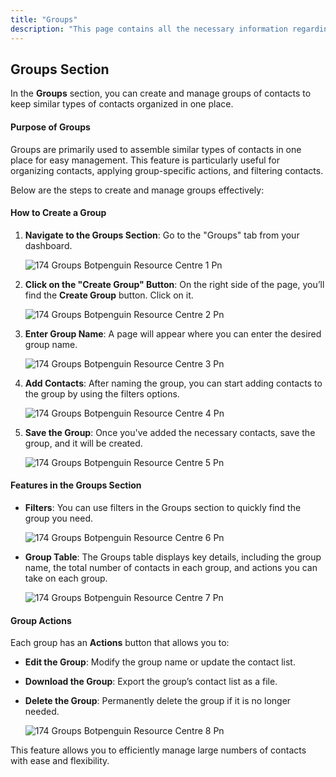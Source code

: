 ```yaml
---
title: "Groups"
description: "This page contains all the necessary information regarding the group section in inbox panel."
---
```


## **Groups Section**

In the **Groups** section, you can create and manage groups of contacts to keep similar types of contacts organized in one place.

#### **Purpose of Groups**

Groups are primarily used to assemble similar types of contacts in one place for easy management. This feature is particularly useful for organizing contacts, applying group-specific actions, and filtering contacts.

Below are the steps to create and manage groups effectively:

#### **How to Create a Group**

1. **Navigate to the Groups Section**: Go to the "Groups" tab from your dashboard.

   ![174 Groups Botpenguin Resource Centre 1 Pn](/images/how-botpenguin-works/group/174.groups__botpenguin_resource_centre-1.png)
2. **Click on the "Create Group" Button**: On the right side of the page, you’ll find the **Create Group** button. Click on it.

   ![174 Groups Botpenguin Resource Centre 2 Pn](/images/how-botpenguin-works/group/174.groups__botpenguin_resource_centre-2.png)
3. **Enter Group Name**: A page will appear where you can enter the desired group name.

   ![174 Groups Botpenguin Resource Centre 3 Pn](/images/how-botpenguin-works/group/174.groups__botpenguin_resource_centre-3.png)
4. **Add Contacts**: After naming the group, you can start adding contacts to the group by using the filters options.

   ![174 Groups Botpenguin Resource Centre 4 Pn](/images/how-botpenguin-works/group/174.groups__botpenguin_resource_centre-4.png)
5. **Save the Group**: Once you've added the necessary contacts, save the group, and it will be created.

   ![174 Groups Botpenguin Resource Centre 5 Pn](/images/how-botpenguin-works/group/174.groups__botpenguin_resource_centre-5.png)

#### **Features in the Groups Section**

- **Filters**: You can use filters in the Groups section to quickly find the group you need.

  ![174 Groups Botpenguin Resource Centre 6 Pn](/images/how-botpenguin-works/group/174.groups__botpenguin_resource_centre-6.png)
- **Group Table**: The Groups table displays key details, including the group name, the total number of contacts in each group, and actions you can take on each group.

  ![174 Groups Botpenguin Resource Centre 7 Pn](/images/how-botpenguin-works/group/174.groups__botpenguin_resource_centre-7.png)

#### **Group Actions**

Each group has an **Actions** button that allows you to:

- **Edit the Group**: Modify the group name or update the contact list.
- **Download the Group**: Export the group’s contact list as a file.
- **Delete the Group**: Permanently delete the group if it is no longer needed.

  ![174 Groups Botpenguin Resource Centre 8 Pn](/images/how-botpenguin-works/group/174.groups__botpenguin_resource_centre-8.png)

This feature allows you to efficiently manage large numbers of contacts with ease and flexibility.